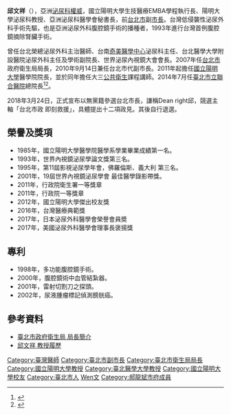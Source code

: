 {{Infobox_officeholder
| name = 邱文祥
| image name =
| width =
| now = 
| period =
| other_names = Chiu, Allen Wen-Hsiang
| Sex =男 
| Native place =
| place of birth = {{ROC|臺灣省}}[[臺北市|臺北市]]
| date of birth = {{Birth date and age|1958|12|16}}
| nationality = {{ROC}}
| party = {{Nonp}}
| educate =
*國立[[陽明大學|陽明大學]] 醫學系畢業<span style="color: blue;">(1977年-1984年)</span>
*國立[[陽明大學|陽明大學]] 臨床醫學博士<span style="color: blue;">(1990年-1995年)</span>
*美國波士頓大學醫學院/附設醫院 泌尿科研究員<br><span style="color: blue;">(1992年-1993年)</span>
*國立陽明大學醫學院醫學系、外科助教<br><span style="color: blue;">(1986年-1990年)</span>
*國立陽明大學醫學院泌尿外科、外科講師<br><span style="color: blue;">(1990年-1995年)</span>
*國立陽明大學醫學院泌尿外科、外科副教授<br><span style="color: blue;">(1995年-2004年)</span>
*臺北醫學大學泌尿學科教授兼主任<br><span style="color: blue;">(2003年-2004年)</span>
*國立陽明大學泌尿外科、外科教授<br><span style="color: blue;">(2004年-2007年)</span>
| past =
*台北榮民總醫院住院醫師/總醫師/主治醫師<br><span style="color: blue;">(1986年-1997年)</span>
*台南奇美醫學中心泌尿外科主任/研究部副主任<br><span style="color: blue;">(1997年-)</span>
*台北醫學大學附設醫院泌尿科主任/學術副院長<br><span style="color: blue;">(2003年-2004年)</span>
*北市立忠孝醫院院長<span style="color: blue;">(2004年-2004年)</span>
*台北市立聯合醫院忠孝院區教研副院長<br><span style="color: blue;">(2005年-2007年)</span>
*台北市政府衛生局局長<span style="color: blue;">(2007年-2011年)</span>
*台北市政府副市長<span style="color: blue;">(2010年9月14日-2011年7月11日)</span>
*陽明大學醫學院院長<span style="color: blue;">(2011年8月1日-)</span>
*臺北市立聯合醫院總院長<span style="color: blue;">(2014年7月16日-?)</span>}}

'''邱文祥'''（{{bd|1958年|12月16日|CatIdx=C邱}}），亞洲[[泌尿科|泌尿科]][[權威|權威]]，國立陽明大學生技醫療EMBA學程執行長、陽明大學泌尿科教授、亞洲泌尿科醫學會秘書長，前[[台北市|台北市]]副[[市長|市長]]。台灣低侵襲性泌尿外科手術先驅，也是亞洲泌尿外科腹腔鏡手術的播種者，1993年進行台灣首例腹腔鏡摘除腎臟手術。

曾任台北榮總泌尿外科主治醫師、台南[[奇美醫院|奇美醫學中心]]泌尿科主任、台北醫學大學附設醫院泌尿外科主任及學術副院長、世界泌尿內視鏡大會會長。2007年任[[台北市|台北市]]政府衛生局局長，2010年9月14日兼任台北市代副市長。2011年起擔任[[國立陽明大學|國立陽明大學]]醫學院院長，並於同年擔任大三[[公共衛生|公共衛生]]課程講師。2014年7月任[[臺北市立聯合醫院|臺北市立聯合醫院]]總院長<ref>{{Cite web |url=http://webreg.tpech.gov.tw/drview/read.asp?user_id=1495 |title=臺北市立聯合醫院醫師簡介系統 邱文祥醫師個人檔案 |accessdate=2014-08-06 |archive-date=2014-08-08 |archive-url=https://web.archive.org/web/20140808061506/http://webreg.tpech.gov.tw/drview/read.asp?user_id=1495 |dead-url=no }}</ref><ref>{{Cite web |url=http://www.appledaily.com.tw/realtimenews/article/new/20140716/434264/ |title=北市前副市長邱文祥　任北市聯醫總院長 |accessdate=2014-08-06 |archive-date=2014-08-08 |archive-url=https://web.archive.org/web/20140808055356/http://www.appledaily.com.tw/realtimenews/article/new/20140716/434264/ |dead-url=no }}</ref>。

2018年3月24日，正式宣布以無黨籍參選台北市長，謙稱Dean right邱，競選主軸「台北市政 即刻救援」，具體提出十二項政見。其後自行退選。

==榮譽及獎項==
*1985年，國立陽明大學醫學院醫學系學業畢業成績第一名。
*1993年，世界內視鏡泌尿學論文獎第三名。
*1995年，第11屆影視泌尿學年會，佛羅倫斯、義大利 第三名。
*2001年，19屆世界內視鏡泌尿學會 最佳醫學錄影帶獎。
*2011年，行政院衛生署一等獎章
*2011年，行政院一等獎章
*2012年，國立陽明大學傑出校友獎
*2016年，台灣醫療典範獎
*2017年，日本泌尿外科醫學會榮譽會員奬
*2017年，美國泌尿外科醫學會理事長褒揚獎

==專利==
*1998年，多功能腹腔鏡手術。 
*2000年，腹腔鏡術中血管結紮器。 
*2001年，雷射切割刀之探頭。 
*2002年，尿液腫瘤標記偵測膀胱癌。  

==參考資料==
{{reflist}}
*[http://tcgwww.taipei.gov.tw/fp.asp?fpage=cp&xItem=958316&ctNode=22834&mp=100001  臺北市政府衛生局 局長簡介]{{Dead link|date=2019年11月 |bot=InternetArchiveBot |fix-attempted=yes }}
*[https://web.archive.org/web/20100710055642/http://ststc.doctors.tw/STSTC%20chinese/allen_w__chiu.htm  邱文祥 教授履歷]


{{DEFAULTSORT:Qiu邱}}
[[Category:臺灣醫師|Category:臺灣醫師]]
[[Category:臺北市副市長|Category:臺北市副市長]]
[[Category:臺北市衛生局局長|Category:臺北市衛生局局長]]
[[Category:國立陽明大學教授|Category:國立陽明大學教授]]
[[Category:臺北醫學大學教授|Category:臺北醫學大學教授]]
[[Category:國立陽明大學校友|Category:國立陽明大學校友]]
[[Category:臺北市人|Category:臺北市人]]
[[Category:邱姓|Wen文]]
[[Category:郝龍斌市府成員|Category:郝龍斌市府成員]]